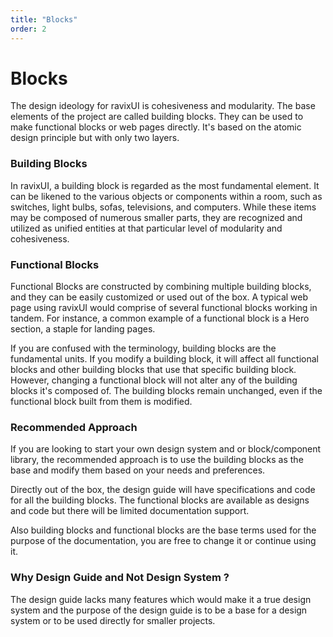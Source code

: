 ```yaml
---
title: "Blocks"
order: 2
---
```


# Blocks

The design ideology for ravixUI is cohesiveness and modularity. The base elements of the project are called building blocks. They can be used to make functional blocks or web pages directly. It's based on the atomic design principle but with only two layers.

### Building Blocks

In ravixUI, a building block is regarded as the most fundamental element. It can be likened to the various objects or components within a room, such as switches, light bulbs, sofas, televisions, and computers. While these items may be composed of numerous smaller parts, they are recognized and utilized as unified entities at that particular level of modularity and cohesiveness.

### Functional Blocks

Functional Blocks are constructed by combining multiple building blocks, and they can be easily customized or used out of the box. A typical web page using ravixUI would comprise of several functional blocks working in tandem. For instance, a common example of a functional block is a Hero section, a staple for landing pages.

If you are confused with the terminology, building blocks are the fundamental units. If you modify a building block, it will affect all functional blocks and other building blocks that use that specific building block. However, changing a functional block will not alter any of the building blocks it's composed of. The building blocks remain unchanged, even if the functional block built from them is modified.

### Recommended Approach

If you are looking to start your own design system and or block/component library, the recommended approach is to use the building blocks as the base and modify them based on your needs and preferences.

Directly out of the box, the design guide will have specifications and code for all the building blocks. The functional blocks are available as designs and code but there will be limited documentation support.

Also building blocks and functional blocks are the base terms used for the purpose of the documentation, you are free to change it or continue using it.

### Why Design Guide and Not Design System ?

The design guide lacks many features which would make it a true design system and the purpose of the design guide is to be a base for a design system or to be used directly for smaller projects.
